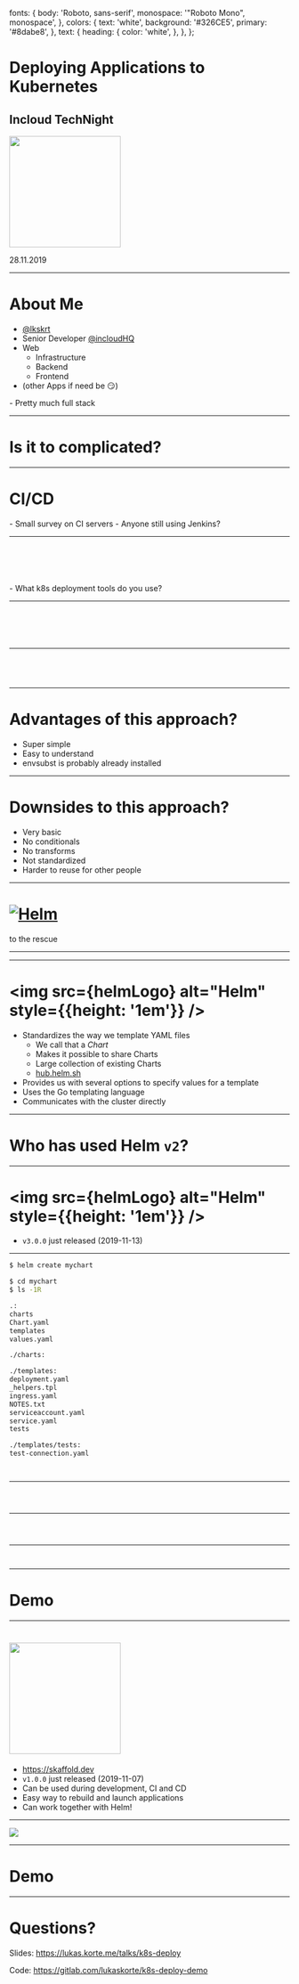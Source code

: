 

  fonts: {
    body: 'Roboto, sans-serif',
    monospace: '"Roboto Mono", monospace',
  },
  colors: {
    text: 'white',
    background: '#326CE5',
    primary: '#8dabe8',
  },
  text: {
    heading: {
      color: 'white',
    },
  },
};

# Deploying Applications to Kubernetes

## Incloud TechNight

<img src="/images/talks/k8s-deploy/kube-cloud.png" width="200" />

28.11.2019

---

# About Me

- [@lkskrt](https://twitter.com/lkskrt)
- Senior Developer [@incloudHQ](https://twitter.com/incloudHQ)
- Web
  - Infrastructure
  - Backend
  - Frontend
- (other Apps if need be 😏)

<Notes>- Pretty much full stack</Notes>

---

# Is it to complicated?

<PresentationTweet id="1194603542180352000" />

---

# CI/CD

<Notes>
  - Small survey on CI servers
  - Anyone still using Jenkins?
</Notes>

---

<CodeSurfer theme={codeTheme}>

```yaml file="./k8s-deploy/.gitlab-ci.1.1.yaml" title=".gitlab-ci.yml"
```

```diff 1:5 subtitle="Build and push your image"
```

```diff 7:10 subtitle="Do some tests 😉"
```

```diff 12:14 subtitle="Now what?"
```

```yaml file="./k8s-deploy/.gitlab-ci.1.2.yaml" subtitle="Just use kubectl!"
```

</CodeSurfer>

<Notes>
  - What k8s deployment tools do you use?
</Notes>

---

<CodeSurfer theme={codeTheme}>

```yaml file="./k8s-deploy/deployment.1.1.yaml" title="Most basic version"
```

```diff subtitle="Spot a problem?"
```

```diff 19 subtitle="Always implicit latest tag"
```

```yaml file=./k8s-deploy/deployment.1.2.yaml subtitle="We want to deploy a specific version"
```

```yaml file=./k8s-deploy/deployment.1.3.yaml subtitle="We need some sort of templating"
```

</CodeSurfer>

---

<CodeSurfer theme={codeTheme}>

```yaml file="./k8s-deploy/.gitlab-ci.1.2.yaml" title="Adjust .gitlab-ci.yaml"
```

```yaml 1:10 file="./k8s-deploy/.gitlab-ci.2.1.yaml" subtitle="Tag image"
```

```diff 12:15
```

```yaml 12:15 file="./k8s-deploy/.gitlab-ci.2.2.yaml" subtitle="Use envsubst to inject env var in yaml"
```

</CodeSurfer>

---

# Advantages of this approach?

<ul>
  <Appear>
    <li>Super simple</li>
    <li>Easy to understand</li>
    <li>envsubst is probably already installed</li>
  </Appear>
</ul>

---

# Downsides to this approach?

<ul>
  <Appear>
    <li>Very basic</li>
    <li>No conditionals</li>
    <li>No transforms</li>
    <li>Not standardized</li>
    <li>Harder to reuse for other people</li>
  </Appear>
</ul>

---


# <a href="https://www.helm.sh"><img src={helmLogo} alt="Helm" /></a>

to the rescue

---

<PresentationTweet id="1196049121024577537" />

---

# <img src={helmLogo} alt="Helm" style={{height: '1em'}} />

- Standardizes the way we template YAML files
  - We call that a *Chart*
  - Makes it possible to share Charts
  - Large collection of existing Charts
  - [hub.helm.sh](https://hub.helm.sh/)
- Provides us with several options to specify values for a template
- Uses the Go templating language
- Communicates with the cluster directly

---

# Who has used Helm `v2`?

---

# <img src={helmLogo} alt="Helm" style={{height: '1em'}} />

- `v3.0.0` just released (2019-11-13)

---

<CodeSurfer theme={codeTheme}>

```bash 1 title="Creating a chart"
$ helm create mychart

$ cd mychart
$ ls -1R

.:
charts
Chart.yaml
templates
values.yaml

./charts:

./templates:
deployment.yaml
_helpers.tpl
ingress.yaml
NOTES.txt
serviceaccount.yaml
service.yaml
tests

./templates/tests:
test-connection.yaml
```

```diff 3:4
```

```diff 6:24
```

</CodeSurfer>

---

<CodeSurfer theme={codeTheme}>

```yaml file="./k8s-deploy/mychart/templates/deployment.yaml" title="templates/deployment.yaml"
```

```diff 8
```

```diff 28
```

</CodeSurfer>

---

<CodeSurfer theme={codeTheme}>

```yaml file="./k8s-deploy/mychart/values.yaml" title="values.yaml"
```

```diff 5
```

```diff 7:8
```

</CodeSurfer>

---

<CodeSurfer theme={codeTheme}>

```yaml file="./k8s-deploy/mychart/Chart.yaml" title="Chart.yaml"
```

```diff 19:21
```

</CodeSurfer>

---

# Demo

---

# <img src="https://skaffold.dev/images/skaffold-logo-white.png" width="200" />

- https://skaffold.dev
- `v1.0.0` just released (2019-11-07)
- Can be used during development, CI and CD
- Easy way to rebuild and launch applications
- Can work together with Helm!

---

<img src="https://skaffold.dev/images/architecture.png" stlye="height: 100%;" />

---

# Demo

---

# Questions?

Slides: https://lukas.korte.me/talks/k8s-deploy

Code: https://gitlab.com/lukaskorte/k8s-deploy-demo
